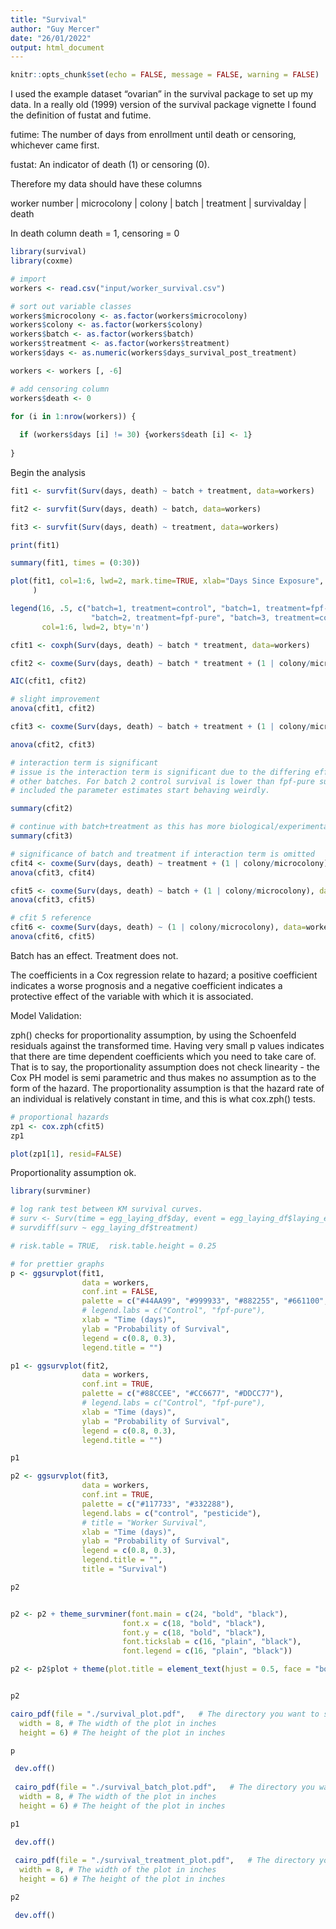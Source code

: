 ```yaml
---
title: "Survival"
author: "Guy Mercer"
date: "26/01/2022"
output: html_document
---
```


```r
knitr::opts_chunk$set(echo = FALSE, message = FALSE, warning = FALSE)
```

I used the example dataset "ovarian" in the survival package to set up my data. In a really old (1999) version of the survival package vignette I found the definition of fustat and futime. 

futime: The number of days from enrollment until death or censoring, whichever
came first.

fustat: An indicator of death (1) or censoring (0).

Therefore my data should have these columns

worker number | microcolony | colony | batch | treatment | survivalday | death

In death column death = 1, censoring = 0

```r
library(survival)
library(coxme)

# import
workers <- read.csv("input/worker_survival.csv")

# sort out variable classes
workers$microcolony <- as.factor(workers$microcolony)
workers$colony <- as.factor(workers$colony)
workers$batch <- as.factor(workers$batch)
workers$treatment <- as.factor(workers$treatment)
workers$days <- as.numeric(workers$days_survival_post_treatment)

workers <- workers [, -6]

# add censoring column 
workers$death <- 0

for (i in 1:nrow(workers)) {
  
  if (workers$days [i] != 30) {workers$death [i] <- 1}
  
}
```

Begin the analysis

```r
fit1 <- survfit(Surv(days, death) ~ batch + treatment, data=workers)

fit2 <- survfit(Surv(days, death) ~ batch, data=workers)

fit3 <- survfit(Surv(days, death) ~ treatment, data=workers)

print(fit1)

summary(fit1, times = (0:30))

plot(fit1, col=1:6, lwd=2, mark.time=TRUE, xlab="Days Since Exposure", ylab="Survival", #conf.int = TRUE
     )

legend(16, .5, c("batch=1, treatment=control", "batch=1, treatment=fpf-pure", "batch=2, treatment=control",
                  "batch=2, treatment=fpf-pure", "batch=3, treatment=control", "batch=3, treatment=fpf-pure"),
       col=1:6, lwd=2, bty='n')
```

```r
cfit1 <- coxph(Surv(days, death) ~ batch * treatment, data=workers)

cfit2 <- coxme(Surv(days, death) ~ batch * treatment + (1 | colony/microcolony), data=workers)

AIC(cfit1, cfit2)

# slight improvement
anova(cfit1, cfit2)

cfit3 <- coxme(Surv(days, death) ~ batch + treatment + (1 | colony/microcolony), data=workers)

anova(cfit2, cfit3)

# interaction term is significant
# issue is the interaction term is significant due to the differing effects of treatment in batch 2, but not for 
# other batches. For batch 2 control survival is lower than fpf-pure survival. Also when an interaction term is
# included the parameter estimates start behaving weirdly. 

summary(cfit2)
```

```r
# continue with batch+treatment as this has more biological/experimental interpretation and the estimates don't bug out. 
summary(cfit3)

# significance of batch and treatment if interaction term is omitted
cfit4 <- coxme(Surv(days, death) ~ treatment + (1 | colony/microcolony), data=workers)
anova(cfit3, cfit4)

cfit5 <- coxme(Surv(days, death) ~ batch + (1 | colony/microcolony), data=workers)
anova(cfit3, cfit5)

# cfit 5 reference
cfit6 <- coxme(Surv(days, death) ~ (1 | colony/microcolony), data=workers)
anova(cfit6, cfit5)

```

Batch has an effect. Treatment does not. 

The coefficients in a Cox regression relate to hazard; a positive coefficient indicates a worse prognosis and a negative coefficient indicates a protective effect of the variable with which it is associated.

Model Validation: 

zph() checks for proportionality assumption, by using the Schoenfeld residuals against the transformed time. Having very small p values indicates that there are time dependent coefficients which you need to take care of. That is to say, the proportionality assumption does not check linearity - the Cox PH model is semi parametric and thus makes no assumption as to the form of the hazard. The proportionality assumption is that the hazard rate of an individual is relatively constant in time, and this is what cox.zph() tests.

```r
# proportional hazards
zp1 <- cox.zph(cfit5)
zp1

plot(zp1[1], resid=FALSE)
```

Proportionality assumption ok. 

```r
library(survminer)

# log rank test between KM survival curves.
# surv <- Surv(time = egg_laying_df$day, event = egg_laying_df$laying_event)
# survdiff(surv ~ egg_laying_df$treatment)

# risk.table = TRUE,  risk.table.height = 0.25

# for prettier graphs
p <- ggsurvplot(fit1,
                data = workers,
                conf.int = FALSE,
                palette = c("#44AA99", "#999933", "#882255", "#661100", "#6699CC", "#888888"),
                # legend.labs = c("Control", "fpf-pure"),
                xlab = "Time (days)",
                ylab = "Probability of Survival",
                legend = c(0.8, 0.3),
                legend.title = "")

p1 <- ggsurvplot(fit2,
                data = workers,
                conf.int = TRUE,
                palette = c("#88CCEE", "#CC6677", "#DDCC77"),
                # legend.labs = c("Control", "fpf-pure"),
                xlab = "Time (days)",
                ylab = "Probability of Survival",
                legend = c(0.8, 0.3),
                legend.title = "")

p1

p2 <- ggsurvplot(fit3,
                data = workers,
                conf.int = TRUE,
                palette = c("#117733", "#332288"),
                legend.labs = c("control", "pesticide"),
                # title = "Worker Survival",
                xlab = "Time (days)",
                ylab = "Probability of Survival",
                legend = c(0.8, 0.3),
                legend.title = "",
                title = "Survival")

p2


p2 <- p2 + theme_survminer(font.main = c(24, "bold", "black"),
                         font.x = c(18, "bold", "black"),
                         font.y = c(18, "bold", "black"),
                         font.tickslab = c(16, "plain", "black"),
                         font.legend = c(16, "plain", "black"))

p2 <- p2$plot + theme(plot.title = element_text(hjust = 0.5, face = "bold")) + annotate(geom = "text", x = 28, y = 0.02, label = "bolditalic('p')~bold('= 0.128')", fontface = 2, size = 6, parse = TRUE)


p2
```

```r
cairo_pdf(file = "./survival_plot.pdf",   # The directory you want to save the file in
  width = 8, # The width of the plot in inches
  height = 6) # The height of the plot in inches

p

 dev.off()
 
 cairo_pdf(file = "./survival_batch_plot.pdf",   # The directory you want to save the file in
  width = 8, # The width of the plot in inches
  height = 6) # The height of the plot in inches

p1

 dev.off()
 
 cairo_pdf(file = "./survival_treatment_plot.pdf",   # The directory you want to save the file in
  width = 8, # The width of the plot in inches
  height = 6) # The height of the plot in inches

p2

 dev.off()
```

